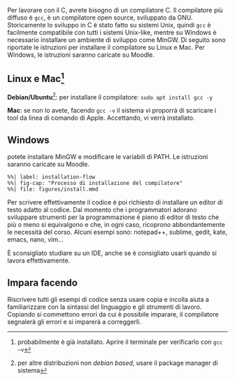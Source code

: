 ::: {.content-visible unless-format="revealjs"}
Per lavorare con il C, avrete bisogno di un compilatore C. Il compilatore più diffuso è `gcc`, è un compilatore open source, sviluppato da GNU. Storicamente lo sviluppo in C è stato fatto su sistemi Unix, quindi `gcc` è facilmente compatibile con tutti i sistemi Unix-like, mentre su Windows è necessario installare un ambiente di sviluppo come MinGW. Di seguito sono riportate le istruzioni per installare il compilatore su Linux e Mac. Per Windows, le istruzioni saranno caricate su Moodle.
:::

::: {.callout-note}
## Linux e Mac^[probabilmente è già installato. Aprire il terminale per verificarlo con `gcc –v`]
**Debian/Ubuntu**^[per altre distribuzioni non *debian based*, usare il package manager di sistema]: per installare il compilatore: `sudo apt install gcc -y`

**Mac**: se non lo avete, facendo `gcc -v` il sistema vi proporrà di scaricare i tool da linea di comando di Apple. Accettando, vi verrà installato.
:::

::: {.callout-note}
## Windows

potete installare MinGW e modificare le variabili di PATH. Le istruzioni saranno caricate su Moodle.
:::

::: {.content-visible unless-format="pdf"}
```mermaid
%%| label: installation-flow
%%| fig-cap: "Processo di installazione del compilatore"
%%| file: figures/install.mmd
```
:::

::: {.content-visible unless-format="revealjs"}
Per scrivere effettivamente il codice è poi richiesto di installare un editor di testo adatto al codice. Dal momento che i programmatori adorano sviluppare strumenti per la programmazione è pieno di editor di testo che più o meno si equivalgono e che, in ogni caso, ricoprono abbondantemente le necessità del corso. Alcuni esempi sono: notepad++, sublime, gedit, kate, emacs, nano, vim...
:::

::: {.callout-important}
È sconsigliato studiare su un IDE, anche se è consigliato usarli quando si lavora effettivamente.
:::

::: {.callout-tip}
## Impara facendo
Riscrivere tutti gli esempi di codice senza usare copia e incolla aiuta a familiarizzare con la sintassi del linguaggio e gli strumenti di lavoro. Copiando si commettono errori da cui è possibile imparare, il compilatore segnalerà gli errori e si imparerà a correggerli.
:::
